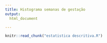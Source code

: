 ```yaml
---
title: Histograma semanas de gestação
output:
  html_document

---
```



```r
knitr::read_chunk("estatistica descritiva.R")
```


```r
```

```r
```

```r
```

```r
```

```r
```



